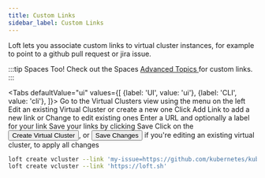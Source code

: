 ```yaml
---
title: Custom Links
sidebar_label: Custom Links
---
```



Loft lets you associate custom links to virtual cluster instances, for example to point to a github pull request or jira issue.

:::tip Spaces Too!
Check out the Spaces [Advanced Topics ](../spaces/custom-links) for custom links.
:::

<Tabs
    defaultValue="ui"
    values={[
        {label: 'UI', value: 'ui'},
        {label: 'CLI', value: 'cli'},
    ]}>
    <TabItem value="ui">
      <Step>
        Go to the <NavStep>Virtual Clusters</NavStep> view using the menu on the left
      </Step>
      <Step>
        Edit an existing Virtual Cluster or create a new one
      </Step>
      <Step>
        Click <Label>Add Link</Label> to add a new link or <Label>Change</Label> to edit existing ones
      </Step>
      <Step>
        Enter a URL and optionally a label for your link
      </Step>
      <Step>
        Save your links by clicking <Label>Save</Label>
      </Step>
      <Step>
        Click on the <Button>Create Virtual Cluster</Button>, 
        or <Button>Save Changes</Button> if you're editing an existing virtual cluster,
        to apply all changes
      </Step>
    </TabItem>
<TabItem value="cli">

```bash
loft create vcluster --link 'my-issue=https://github.com/kubernetes/kubernetes/pull/1234'
loft create vcluster --link 'https://loft.sh'
``` 

</TabItem>
</Tabs>
